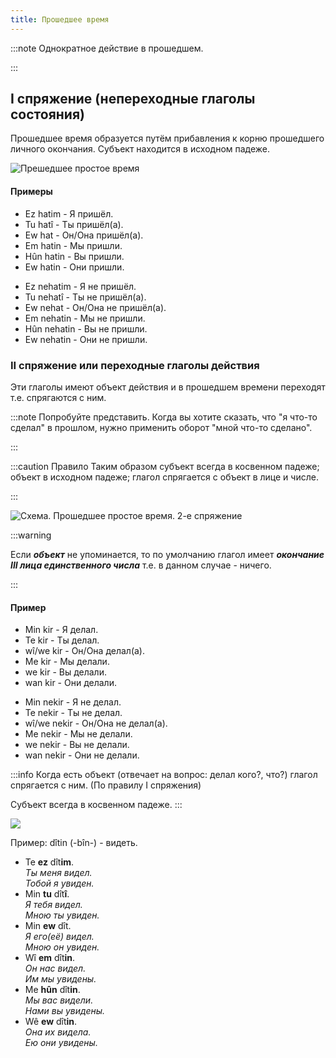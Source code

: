 ```yaml
---
title: Прошедшее время
---
```


:::note
Однократное действие в прошедшем.

:::

## I спряжение (непереходные глаголы состояния)

Прошедшее время образуется путём прибавления к корню прошедшего личного окончания. Субъект находится в исходном падеже.

![Прешедшее простое время](/img/chapter-1/past-1.png)

#### Примеры

<div style={{ display: 'flex' }}>
  <div>
    <ul>
      <li>Ez hatim - Я пришёл.</li>
      <li>Tu hatî - Ты пришёл(а).</li>
      <li>Ew hat - Он/Она пришёл(а).</li>
      <li>Em hatin - Мы пришли.</li>
      <li>Hûn hatin - Вы пришли.</li>
      <li>Ew hatin - Они пришли.</li>
    </ul>
  </div>
  <div>
    <ul>
      <li>Ez nehatim - Я не пришёл.</li>
      <li>Tu nehatî - Ты не пришёл(а).</li>
      <li>Ew nehat - Он/Она не пришёл(а).</li>
      <li>Em nehatin - Мы не пришли.</li>
      <li>Hûn nehatin - Вы не пришли.</li>
      <li>Ew nehatin - Они не пришли.</li>
    </ul>
  </div>
</div>

### II спряжение или переходные глаголы действия

Эти глаголы имеют объект действия и в прошедшем времени переходят т.е. спрягаются с ним.

:::note
Попробуйте представить.
Когда вы хотите сказать, что "я что-то сделал" в прошлом, нужно применить оборот "мной что-то сделано".

:::

:::caution Правило
Таким образом субъект всегда в косвенном падеже; объект в исходном падеже; глагол спрягается с объект в лице и числе.

:::

![Схема. Прошедшее простое время. 2-е спряжение](/img/chapter-1/simple-past-1.png)

:::warning

Если **_объект_** не упоминается, то по умолчанию глагол имеет **_окончание III лица единственного числа_** т.е. в данном случае - ничего.

:::

#### Пример

<div style={{ display: 'flex' }}>
  <div>
    <ul>
      <li>Min kir - Я делал.</li>
      <li>Te kir - Ты делал.</li>
      <li>wî/we kir - Он/Она делал(а).</li>
      <li>Me kir - Мы делали.</li>
      <li>we kir - Вы делали.</li>
      <li>wan kir - Они делали.</li>
    </ul>
  </div>
  <div>
    <ul>
      <li>Min nekir - Я не делал.</li>
      <li>Te nekir - Ты не делал.</li>
      <li>wî/we nekir - Он/Она не делал(а).</li>
      <li>Me nekir - Мы не делали.</li>
      <li>we nekir - Вы не делали.</li>
      <li>wan nekir - Они не делали.</li>
    </ul>
  </div>
</div>

:::info
Когда есть объект (отвечает на вопрос: делал кого?, что?) глагол спрягается с ним. (По правилу I спряжения)

Субъект всегда в косвенном падеже.
:::

![](/img/chapter-1/past-transitive.png)

Пример: dîtin (-bîn-) - видеть.

- Te **ez** dît**im**.<br/>_Ты меня видел._<br/>_Тобой я увиден._
- Min **tu** dît**î**.<br/>_Я тебя видел._<br/>_Мною ты увиден._
- Min **ew** dît.<br/>_Я его(её) видел._<br/>_Мною он увиден._
- Wî **em** dît**in**.<br/>_Он нас видел._<br/>_Им мы увидены._
- Me **hûn** dît**in**.<br/>_Мы вас видели._<br/>_Нами вы увидены._
- Wê **ew** dît**in**.<br/>_Она их видела._<br/>_Ею они увидены._
